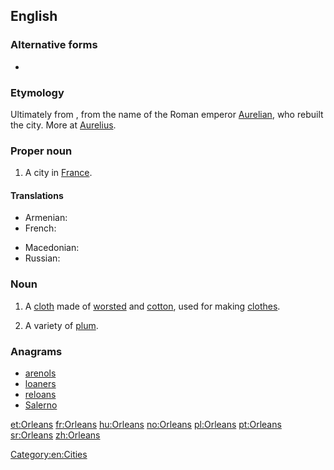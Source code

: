 ==English==
{{wikipedia}}

===Alternative forms===
* {{l|en|Orléans}}

===Etymology===
Ultimately from {{etyl|la|en}} {{term|Aurelianum|lang=en}}, from the name of the Roman emperor [[w:Aurelian|Aurelian]], who rebuilt the city.  More at [[Aurelius]].

===Proper noun===
{{en-proper noun}}

# A city in [[France]].

====Translations====
{{trans-top|a city in France}}
* Armenian: {{t-|hy|Օռլեան|tr=Ōṙlean|sc=Armn}}
* French: {{t+|fr|Orléans}}
{{trans-mid}}
* Macedonian: {{t-|mk|Орлеан|m|tr=Orleán}}
* Russian: {{t-|ru|Орлеан|m|tr=Orleán}}
{{trans-bottom}}

===Noun===
{{en-noun|Orleans|-}}

# {{context|uncountable}} A [[cloth]] made of [[worsted]] and [[cotton]], used for making [[clothes]].
# {{context|countable}} A variety of [[plum]].

{{Webster 1913}}

===Anagrams===
* [[arenols#English|arenols]]
* [[loaners#English|loaners]]
* [[reloans#English|reloans]]
* [[Salerno#English|Salerno]]

[[Category:en:Cities]]

[[et:Orleans]]
[[fr:Orleans]]
[[hu:Orleans]]
[[no:Orleans]]
[[pl:Orleans]]
[[pt:Orleans]]
[[sr:Orleans]]
[[zh:Orleans]]